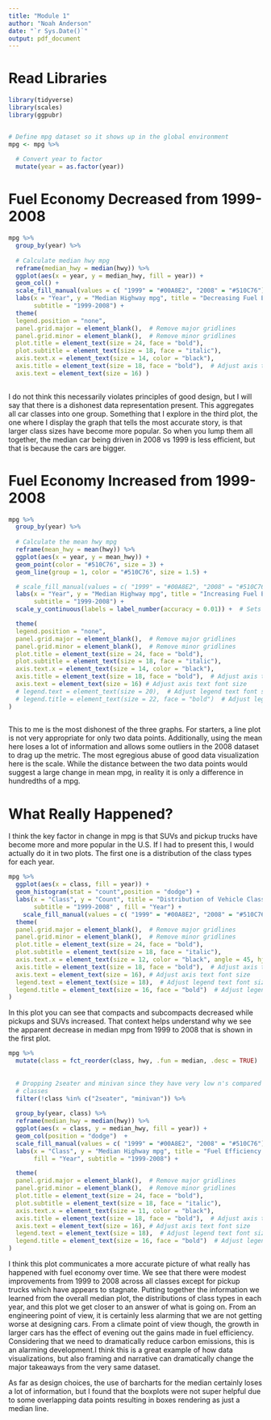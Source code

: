 ```yaml
---
title: "Module 1"
author: "Noah Anderson"
date: "`r Sys.Date()`"
output: pdf_document
---
```



# Read Libraries

```r
library(tidyverse)
library(scales)
library(ggpubr)


# Define mpg dataset so it shows up in the global environment
mpg <- mpg %>%
  
  # Convert year to factor
  mutate(year = as.factor(year))
```

# Fuel Economy Decreased from 1999-2008

```r

  
mpg %>%
  group_by(year) %>%
  
  # Calculate median hwy mpg 
  reframe(median_hwy = median(hwy)) %>%
  ggplot(aes(x = year, y = median_hwy, fill = year)) +
  geom_col() +
  scale_fill_manual(values = c( "1999" = "#00A8E2", "2008" = "#510C76")) +
  labs(x = "Year", y = "Median Highway mpg", title = "Decreasing Fuel Efficiency",
       subtitle = "1999-2008") +
  theme(
  legend.position = "none",
  panel.grid.major = element_blank(),  # Remove major gridlines
  panel.grid.minor = element_blank(),  # Remove minor gridlines
  plot.title = element_text(size = 24, face = "bold"),
  plot.subtitle = element_text(size = 18, face = "italic"),
  axis.text.x = element_text(size = 14, color = "black"),
  axis.title = element_text(size = 18, face = "bold"),  # Adjust axis title font size
  axis.text = element_text(size = 16) )
  


```
I do not think this necessarily violates principles of good design, but I will say that there is a dishonest data representation present. This aggregates all car classes into one group. Something that I explore in the third plot, the one where I display the graph that tells the most accurate story, is that larger class sizes have become more popular. So when you lump them all together, the median car being driven in 2008 vs 1999 is less efficient, but that is because the cars are bigger. 

# Fuel Economy Increased from 1999-2008

```r

  
mpg %>%
  group_by(year) %>%
  
  # Calculate the mean hwy mpg
  reframe(mean_hwy = mean(hwy)) %>%
  ggplot(aes(x = year, y = mean_hwy)) +
  geom_point(color = "#510C76", size = 3) +
  geom_line(group = 1, color = "#510C76", size = 1.5) +

  # scale_fill_manual(values = c( "1999" = "#00A8E2", "2008" = "#510C76")) +
  labs(x = "Year", y = "Median Highway mpg", title = "Increasing Fuel Efficiency",
       subtitle = "1999-2008") +
  scale_y_continuous(labels = label_number(accuracy = 0.01)) +  # Sets y-axis to 2 decimal places

  theme(
  legend.position = "none",
  panel.grid.major = element_blank(),  # Remove major gridlines
  panel.grid.minor = element_blank(),  # Remove minor gridlines
  plot.title = element_text(size = 24, face = "bold"),
  plot.subtitle = element_text(size = 18, face = "italic"),
  axis.text.x = element_text(size = 14, color = "black"),
  axis.title = element_text(size = 18, face = "bold"),  # Adjust axis title font size
  axis.text = element_text(size = 16) # Adjust axis text font size
  # legend.text = element_text(size = 20),  # Adjust legend text font size
  # legend.title = element_text(size = 22, face = "bold")  # Adjust legend title font size
)
  

```
This to me is the most dishonest of the three graphs. For starters, a line plot is not very appropriate for only two data points. Additionally, using the mean here loses a lot of information and allows some outliers in the 2008 dataset to drag up the metric. The most egregious abuse of good data visualization here is the scale. While the distance between the two data points would suggest a large change in mean mpg, in reality it is only a difference in hundredths of a mpg.  

# What Really Happened?



I think the key factor in change in mpg is that SUVs and pickup trucks have become more and more popular in the U.S. If I had to present this, I would actually do it in two plots. The first one is a distribution of the class types for each year. 
```r
mpg %>%
  ggplot(aes(x = class, fill = year)) +
  geom_histogram(stat = "count",position = "dodge") +
  labs(x = "Class", y = "Count", title = "Distribution of Vehicle Classes", 
       subtitle = "1999-2008" , fill = "Year") +
    scale_fill_manual(values = c( "1999" = "#00A8E2", "2008" = "#510C76")) +
  theme(
  panel.grid.major = element_blank(),  # Remove major gridlines
  panel.grid.minor = element_blank(),  # Remove minor gridlines
  plot.title = element_text(size = 24, face = "bold"),
  plot.subtitle = element_text(size = 18, face = "italic"),
  axis.text.x = element_text(size = 12, color = "black", angle = 45, hjust = 1),
  axis.title = element_text(size = 18, face = "bold"),  # Adjust axis title font size
  axis.text = element_text(size = 16), # Adjust axis text font size
  legend.text = element_text(size = 18),  # Adjust legend text font size
  legend.title = element_text(size = 16, face = "bold")  # Adjust legend title font size
)

```
In this plot you can see that compacts and subcompacts decreased while pickups and SUVs increased. That context helps understand why we see the apparent decrease in median mpg from 1999 to 2008 that is shown in the first plot. 


```r
mpg %>%
  mutate(class = fct_reorder(class, hwy, .fun = median, .desc = TRUE)  ) %>%
  
  
  # Dropping 2seater and minivan since they have very low n's compared to the other 
  # classes
  filter(!class %in% c("2seater", "minivan")) %>%
  
  group_by(year, class) %>%
  reframe(median_hwy = median(hwy)) %>%
  ggplot(aes(x = class, y = median_hwy, fill = year)) +
  geom_col(position = "dodge")  +
  scale_fill_manual(values = c( "1999" = "#00A8E2", "2008" = "#510C76")) +
  labs(x = "Class", y = "Median Highway mpg", title = "Fuel Efficiency by Class", 
       fill = "Year", subtitle = "1999-2008") +

  theme(
  panel.grid.major = element_blank(),  # Remove major gridlines
  panel.grid.minor = element_blank(),  # Remove minor gridlines
  plot.title = element_text(size = 24, face = "bold"),
  plot.subtitle = element_text(size = 18, face = "italic"),
  axis.text.x = element_text(size = 11, color = "black"),
  axis.title = element_text(size = 18, face = "bold"),  # Adjust axis title font size
  axis.text = element_text(size = 16), # Adjust axis text font size
  legend.text = element_text(size = 18),  # Adjust legend text font size
  legend.title = element_text(size = 16, face = "bold")  # Adjust legend title font size
)

```
I think this plot communicates a more accurate picture of what really has happened with fuel economy over time. We see that there were modest improvements from 1999 to 2008 across all classes except for pickup trucks which have appears to stagnate. Putting together the information we learned from the overall median plot, the distributions of class types in each year, and this plot we get closer to an answer of what is going on. From an engineering point of view, it is certainly less alarming that we are not getting worse at designing cars. From a climate point of view though, the growth in larger cars has the effect of evening out the gains made in fuel efficiency. Considering that we need to dramatically reduce carbon emissions, this is an alarming development.I think this is a great example of how data visualizations, but also framing and narrative can dramatically change the major takeaways from the very same dataset. 

As far as design choices, the use of barcharts for the median certainly loses a lot of information, but I found that the boxplots were not super helpful due to some overlapping data points resulting in boxes rendering as just a median line. 



